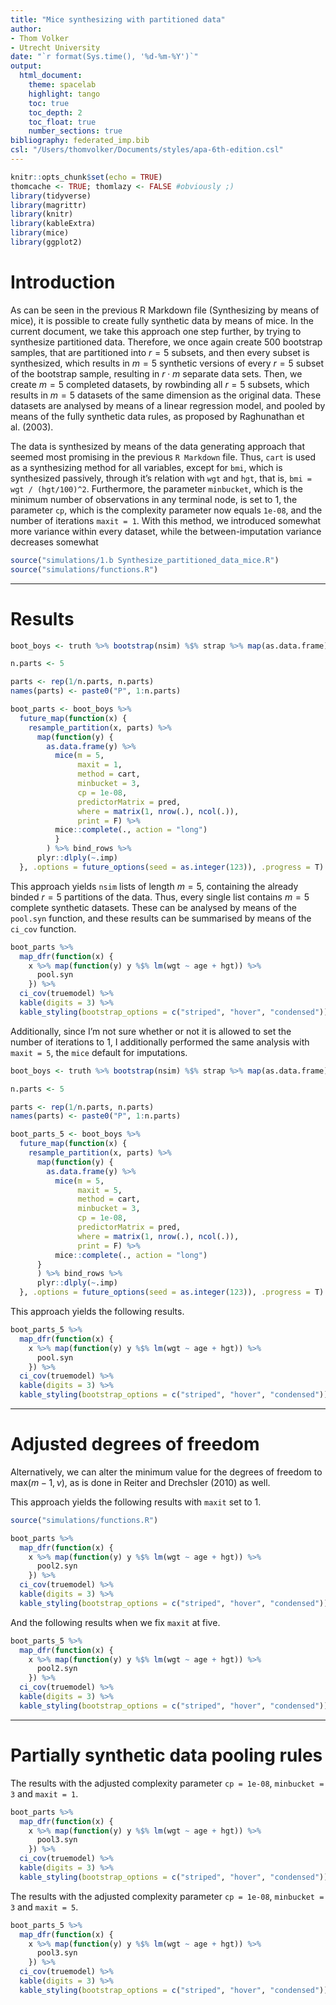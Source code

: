```yaml
---
title: "Mice synthesizing with partitioned data"
author:
- Thom Volker
- Utrecht University
date: "`r format(Sys.time(), '%d-%m-%Y')`"
output: 
  html_document:
    theme: spacelab
    highlight: tango
    toc: true
    toc_depth: 2
    toc_float: true
    number_sections: true
bibliography: federated_imp.bib
csl: "/Users/thomvolker/Documents/styles/apa-6th-edition.csl"
---
```



```r
knitr::opts_chunk$set(echo = TRUE)
thomcache <- TRUE; thomlazy <- FALSE #obviously ;)
library(tidyverse)
library(magrittr)
library(knitr)
library(kableExtra)
library(mice)
library(ggplot2)
```

# Introduction

As can be seen in the previous R Markdown file (Synthesizing by means of mice), it is possible to create fully synthetic data by means of mice. In the current document, we take this approach one step further, by trying to synthesize partitioned data. Therefore, we once again create 500 bootstrap samples, that are partitioned into $r = 5$ subsets, and then every subset is synthesized, which results in $m = 5$ synthetic versions of every $r = 5$ subset of the bootstrap sample, resulting in $r \cdot m$ separate data sets. Then, we create $m = 5$ completed datasets, by rowbinding all $r = 5$ subsets, which results in $m = 5$ datasets of the same dimension as the original data. These datasets are analysed by means of a linear regression model, and pooled by means of the fully synthetic data rules, as proposed by Raghunathan et al. (2003). 

The data is synthesized by means of the data generating approach that seemed most promising in the previous `R Markdown` file. Thus, `cart` is used as a synthesizing method for all variables, except for `bmi`, which is synthesized passively, through it's relation with `wgt` and `hgt`, that is, `bmi = wgt / (hgt/100)^2`. Furthermore, the parameter `minbucket`, which is the minimum number of observations in any terminal node, is set to 1, the parameter `cp`, which is the complexity parameter now equals `1e-08`, and the number of iterations `maxit = 1`. With this method, we introduced somewhat more variance within every dataset, while the between-imputation variance decreases somewhat

```r
source("simulations/1.b Synthesize_partitioned_data_mice.R")
source("simulations/functions.R")
```

---


# Results


```r
boot_boys <- truth %>% bootstrap(nsim) %$% strap %>% map(as.data.frame)

n.parts <- 5

parts <- rep(1/n.parts, n.parts)
names(parts) <- paste0("P", 1:n.parts)

boot_parts <- boot_boys %>%
  future_map(function(x) {
    resample_partition(x, parts) %>%
      map(function(y) {
        as.data.frame(y) %>%
          mice(m = 5, 
               maxit = 1,
               method = cart,
               minbucket = 3,
               cp = 1e-08,
               predictorMatrix = pred,
               where = matrix(1, nrow(.), ncol(.)),
               print = F) %>% 
          mice::complete(., action = "long")
          }
        ) %>% bind_rows %>%
      plyr::dlply(~.imp)
  }, .options = future_options(seed = as.integer(123)), .progress = T)
```


This approach yields `nsim` lists of length $m = 5$, containing the already binded $r = 5$ partitions of the data. Thus, every single list contains $m = 5$ complete synthetic datasets. These can be analysed by means of the `pool.syn` function, and these results can be summarised by means of the `ci_cov` function.

```r
boot_parts %>%
  map_dfr(function(x) {
    x %>% map(function(y) y %$% lm(wgt ~ age + hgt)) %>%
      pool.syn
    }) %>%
  ci_cov(truemodel) %>%
  kable(digits = 3) %>%
  kable_styling(bootstrap_options = c("striped", "hover", "condensed"))
```

Additionally, since I'm not sure whether or not it is allowed to set the number of iterations to 1, I additionally performed the same analysis with `maxit = 5`, the `mice` default for imputations.

```r
boot_boys <- truth %>% bootstrap(nsim) %$% strap %>% map(as.data.frame)

n.parts <- 5

parts <- rep(1/n.parts, n.parts)
names(parts) <- paste0("P", 1:n.parts)

boot_parts_5 <- boot_boys %>%
  future_map(function(x) {
    resample_partition(x, parts) %>%
      map(function(y) {
        as.data.frame(y) %>%
          mice(m = 5, 
               maxit = 5,
               method = cart,
               minbucket = 3,
               cp = 1e-08,
               predictorMatrix = pred,
               where = matrix(1, nrow(.), ncol(.)),
               print = F) %>% 
          mice::complete(., action = "long")
      }
      ) %>% bind_rows %>%
      plyr::dlply(~.imp)
  }, .options = future_options(seed = as.integer(123)), .progress = T)
```

This approach yields the following results.

```r
boot_parts_5 %>%
  map_dfr(function(x) {
    x %>% map(function(y) y %$% lm(wgt ~ age + hgt)) %>%
      pool.syn
    }) %>%
  ci_cov(truemodel) %>%
  kable(digits = 3) %>%
  kable_styling(bootstrap_options = c("striped", "hover", "condensed"))
```


---


# Adjusted degrees of freedom

Alternatively, we can alter the minimum value for the degrees of freedom to $\text{max}(m - 1, \nu)$, as is done in Reiter and Drechsler (2010) as well.

This approach yields the following results with `maxit` set to 1.

```r
source("simulations/functions.R")
```

```r
boot_parts %>%
  map_dfr(function(x) {
    x %>% map(function(y) y %$% lm(wgt ~ age + hgt)) %>%
      pool2.syn
    }) %>%
  ci_cov(truemodel) %>%
  kable(digits = 3) %>%
  kable_styling(bootstrap_options = c("striped", "hover", "condensed"))
```

And the following results when we fix `maxit` at five.

```r
boot_parts_5 %>%
  map_dfr(function(x) {
    x %>% map(function(y) y %$% lm(wgt ~ age + hgt)) %>%
      pool2.syn
    }) %>%
  ci_cov(truemodel) %>%
  kable(digits = 3) %>%
  kable_styling(bootstrap_options = c("striped", "hover", "condensed"))
```


---


# Partially synthetic data pooling rules

The results with the adjusted complexity parameter `cp = 1e-08`, `minbucket = 3` and `maxit = 1`.

```r
boot_parts %>%
  map_dfr(function(x) {
    x %>% map(function(y) y %$% lm(wgt ~ age + hgt)) %>%
      pool3.syn
    }) %>%
  ci_cov(truemodel) %>%
  kable(digits = 3) %>%
  kable_styling(bootstrap_options = c("striped", "hover", "condensed"))
```


The results with the adjusted complexity parameter `cp = 1e-08`, `minbucket = 3` and `maxit = 5`.

```r
boot_parts_5 %>%
  map_dfr(function(x) {
    x %>% map(function(y) y %$% lm(wgt ~ age + hgt)) %>%
      pool3.syn
    }) %>%
  ci_cov(truemodel) %>%
  kable(digits = 3) %>%
  kable_styling(bootstrap_options = c("striped", "hover", "condensed"))
```

